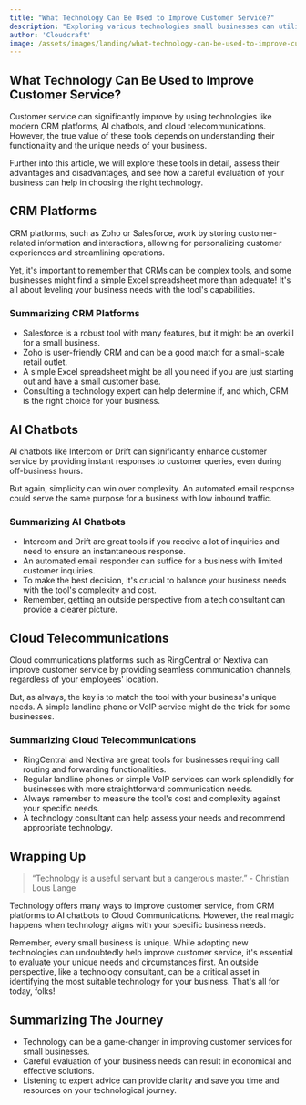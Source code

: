 ```yaml
---
title: "What Technology Can Be Used to Improve Customer Service?"
description: "Exploring various technologies small businesses can utilize to elevate their customer service game."
author: 'Cloudcraft'
image: /assets/images/landing/what-technology-can-be-used-to-improve-customer-service.jpg
---
```


## What Technology Can Be Used to Improve Customer Service?

Customer service can significantly improve by using technologies like modern CRM platforms, AI chatbots, and cloud telecommunications. However, the true value of these tools depends on understanding their functionality and the unique needs of your business.

Further into this article, we will explore these tools in detail, assess their advantages and disadvantages, and see how a careful evaluation of your business can help in choosing the right technology.

<ServicesBlurb />

## CRM Platforms 

CRM platforms, such as Zoho or Salesforce, work by storing customer-related information and interactions, allowing for personalizing customer experiences and streamlining operations. 

Yet, it's important to remember that CRMs can be complex tools, and some businesses might find a simple Excel spreadsheet more than adequate! It's all about leveling your business needs with the tool's capabilities.

### Summarizing CRM Platforms

 * Salesforce is a robust tool with many features, but it might be an overkill for a small business.
 * Zoho is user-friendly CRM and can be a good match for a small-scale retail outlet.
 * A simple Excel spreadsheet might be all you need if you are just starting out and have a small customer base.
 * Consulting a technology expert can help determine if, and which, CRM is the right choice for your business.

## AI Chatbots

AI chatbots like Intercom or Drift can significantly enhance customer service by providing instant responses to customer queries, even during off-business hours. 

But again, simplicity can win over complexity. An automated email response could serve the same purpose for a business with low inbound traffic. 

### Summarizing AI Chatbots

 * Intercom and Drift are great tools if you receive a lot of inquiries and need to ensure an instantaneous response.
 * An automated email responder can suffice for a business with limited customer inquiries.
 * To make the best decision, it's crucial to balance your business needs with the tool's complexity and cost.
 * Remember, getting an outside perspective from a tech consultant can provide a clearer picture.

<GetStartedBlurb />

## Cloud Telecommunications

Cloud communications platforms such as RingCentral or Nextiva can improve customer service by providing seamless communication channels, regardless of your employees' location. 

But, as always, the key is to match the tool with your business's unique needs. A simple landline phone or VoIP service might do the trick for some businesses. 

### Summarizing Cloud Telecommunications 

 * RingCentral and Nextiva are great tools for businesses requiring call routing and forwarding functionalities.
 * Regular landline phones or simple VoIP services can work splendidly for businesses with more straightforward communication needs.
 * Always remember to measure the tool's cost and complexity against your specific needs.
 * A technology consultant can help assess your needs and recommend appropriate technology. 

## Wrapping Up

<blockquote>“Technology is a useful servant but a dangerous master.” - Christian Lous Lange</blockquote>

Technology offers many ways to improve customer service, from CRM platforms to AI chatbots to Cloud Communications. However, the real magic happens when technology aligns with your specific business needs. 

Remember, every small business is unique. While adopting new technologies can undoubtedly help improve customer service, it's essential to evaluate your unique needs and circumstances first. An outside perspective, like a technology consultant, can be a critical asset in identifying the most suitable technology for your business. That's all for today, folks! 

## Summarizing The Journey 

 * Technology can be a game-changer in improving customer services for small businesses.
 * Careful evaluation of your business needs can result in economical and effective solutions.
 * Listening to expert advice can provide clarity and save you time and resources on your technological journey.